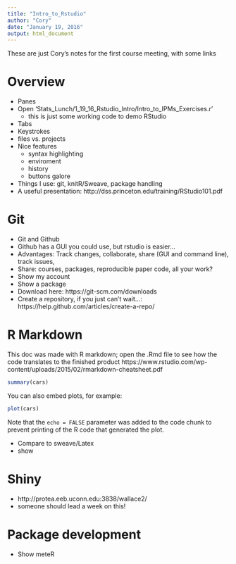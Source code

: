 ```yaml
---
title: "Intro_to_Rstudio"
author: "Cory"
date: "January 19, 2016"
output: html_document
---
```

These are just Cory's notes for the first course meeting, with some links

# Overview

* Panes
* Open 'Stats_Lunch/1_19_16_Rstudio_Intro/Intro_to_IPMs_Exercises.r'
  + this is just some working code to demo RStudio
* Tabs
* Keystrokes
* files vs. projects
* Nice features
  + syntax highlighting
  + enviroment
  + history
  + buttons galore
* Things I use: git, knitR/Sweave, package handling
* A useful presentation: http://dss.princeton.edu/training/RStudio101.pdf

# Git
* Git and Github
* Github has a GUI you could use, but rstudio is easier...
* Advantages: Track changes, collaborate, share (GUI and command line), track issues, 
* Share: courses, packages, reproducible paper code, all your work?
* Show my account
* Show a package
* Download here: https://git-scm.com/downloads
* Create a repository, if you just can't wait...: https://help.github.com/articles/create-a-repo/

# R Markdown
This doc was made with R markdown; open the .Rmd file to see how the code translates to the finished product
https://www.rstudio.com/wp-content/uploads/2015/02/rmarkdown-cheatsheet.pdf

```r
summary(cars)
```
You can also embed plots, for example:

```r
plot(cars)
```

Note that the `echo = FALSE` parameter was added to the code chunk to prevent printing of the R code that generated the plot.

* Compare to sweave/Latex
* show 

# Shiny
* http://protea.eeb.uconn.edu:3838/wallace2/
* someone should lead a week on this!

# Package development

* Show meteR

